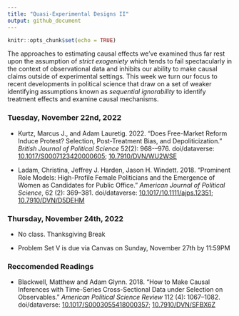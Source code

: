 ```yaml
---
title: "Quasi-Experimental Designs II"
output: github_document
---
```


```r
knitr::opts_chunk$set(echo = TRUE)
```

The approaches to estimating causal effects we've examined thus far rest upon the assumption of *strict exogeniety* which tends to fail spectacularly in the context of observational data and inhibits our ability to make causal claims outside of experimental settings. This week we turn our focus to recent developments in political science that draw on a set of weaker identifying assumptions known as *sequential ignorability* to identify treatment effects and examine causal mechanisms.

### Tuesday, November 22nd, 2022

- Kurtz, Marcus J., and Adam Lauretig. 2022. "Does Free-Market Reform Induce Protest? Selection, Post-Treatment Bias, and Depoliticization." *British Journal of Political Science* 52(2): 968-–976. doi/dataverse: [10.1017/S0007123420000605](https://doi.org/10.1017/S0007123420000605); [10.7910/DVN/WU2WSE](https://doi.org/10.7910/DVN/WU2WSE)

- Ladam, Christina, Jeffrey J. Harden, Jason H. Windett. 2018. "Prominent Role Models: High-Profile Female Politicians and the Emergence of Women as Candidates for Public Office." *American Journal of Political Science*, 62 (2): 369--381. doi/dataverse: [10.1017/10.1111/ajps.12351](https://doi.org/10.1111/ajps.12351); [10.7910/DVN/D5DEHM](http://doi.org/10.7910/DVN/D5DEHM)

### Thursday, November 24th, 2022

- No class. Thanksgiving Break

- Problem Set V is due via Canvas on Sunday, November 27th by 11:59PM

### Reccomended Readings

- Blackwell, Matthew and Adam Glynn. 2018. "How to Make Causal Inferences with Time-Series Cross-Sectional Data under Selection on Observables." *American Political Science Review* 112 (4): 1067--1082. doi/dataverse: [10.1017/S0003055418000357](https://doi.org/10.1017/S0003055418000357); [10.7910/DVN/SFBX6Z](https://doi.org/10.7910/DVN/SFBX6Z)
